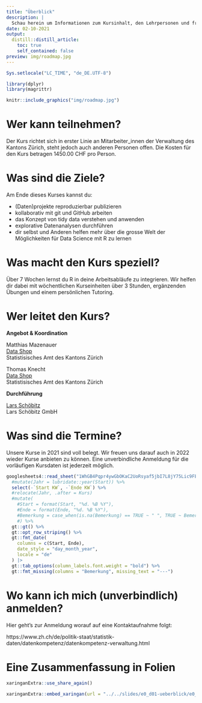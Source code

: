 ```yaml
---
title: "Überblick"
description: |
  Schau herein um Informationen zum Kursinhalt, den Lehrpersonen und freien Terminen zu bekommen.
date: 02-10-2021
output:
  distill::distill_article:
    toc: true
    self_contained: false
preview: img/roadmap.jpg
---
```


<script async defer data-domain="rstatszh.github.io/website" src="https://plausible.io/js/plausible.js"></script>

```r

Sys.setlocale("LC_TIME", "de_DE.UTF-8")

library(dplyr)
library(magrittr)

```

```r

knitr::include_graphics("img/roadmap.jpg")

```

# Wer kann teilnehmen?

Der Kurs richtet sich in erster Linie an Mitarbeiter_innen der Verwaltung des Kantons Zürich, steht jedoch auch anderen Personen offen. Die Kosten für den Kurs betragen 1450.00 CHF pro Person. 

# Was sind die Ziele?

Am Ende dieses Kurses kannst du:

- (Daten)projekte reproduzierbar publizieren
- kollaborativ mit git und GitHub arbeiten
- das Konzept von tidy data verstehen und anwenden
- explorative Datenanalysen durchführen
- dir selbst und Anderen helfen mehr über die grosse Welt der Möglichkeiten für Data Science mit R zu lernen

# Was macht den Kurs speziell?

Über 7 Wochen lernst du R in deine Arbeitsabläufe zu integrieren. Wir helfen dir dabei mit wöchentlichen Kurseinheiten über 3 Stunden, ergänzenden Übungen und einem persönlichen Tutoring. 

# Wer leitet den Kurs?

**Angebot & Koordination**

Matthias Mazenauer  
[Data Shop](https://www.zh.ch/de/direktion-der-justiz-und-des-innern/statistisches-amt/data-shop.html#-595137091)  
Statistisisches Amt des Kantons Zürich  

Thomas Knecht  
[Data Shop](https://www.zh.ch/de/direktion-der-justiz-und-des-innern/statistisches-amt/data-shop.html#-595137091)  
Statistisisches Amt des Kantons Zürich  

**Durchführung**

[Lars Schöbitz](https://www.lse.de/)  
Lars Schöbitz GmbH  

# Was sind die Termine?

Unsere Kurse in 2021 sind voll belegt. Wir freuen uns darauf auch in 2022 wieder Kurse anbieten zu können. Eine unverbindliche Anmeldung für die vorläufigen Kursdaten ist jederzeit möglich.

```r

googlesheets4::read_sheet("1WhGB4Pqpr4ywGbOKaC2UoRsyaf5jbI7L8jY75Lic9FE") %>% 
  #mutate(Jahr = lubridate::year(Start)) %>% 
  select(-`Start KW`, -`Ende KW`) %>% 
  #relocate(Jahr, .after = Kurs) 
  #mutate(
    #Start = format(Start, "%d. %B %Y"),
    #Ende = format(Ende, "%d. %B %Y"),
    #Bemerkung = case_when(is.na(Bemerkung) == TRUE ~ " ", TRUE ~ Bemerkung)
    #) %>% 
  gt::gt() %>% 
  gt::opt_row_striping() %>% 
  gt::fmt_date(
    columns = c(Start, Ende),
    date_style = "day_month_year",
    locale = "de"
  ) |> 
  gt::tab_options(column_labels.font.weight = "bold") %>% 
  gt::fmt_missing(columns = "Bemerkung", missing_text = "---")


```

# Wo kann ich mich (unverbindlich) anmelden?

Hier geht's zur Anmeldung worauf auf eine Kontaktaufnahme folgt:

https://www.zh.ch/de/politik-staat/statistik-daten/datenkompetenz/datenkompetenz-verwaltung.html

# Eine Zusammenfassung in Folien

```r

xaringanExtra::use_share_again()

```


```r

xaringanExtra::embed_xaringan(url = "../../slides/e0_d01-ueberblick/e0_d01-ueberblick.html", ratio = "16:9")

```